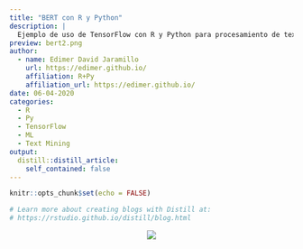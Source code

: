```yaml
---
title: "BERT con R y Python"
description: |
  Ejemplo de uso de TensorFlow con R y Python para procesamiento de texto con algoritmo BERT de Google.
preview: bert2.png  
author:
  - name: Edimer David Jaramillo
    url: https://edimer.github.io/
    affiliation: R+Py
    affiliation_url: https://edimer.github.io/
date: 06-04-2020
categories:
  - R
  - Py
  - TensorFlow
  - ML
  - Text Mining
output:
  distill::distill_article:
    self_contained: false
---
```


```r
knitr::opts_chunk$set(echo = FALSE)

# Learn more about creating blogs with Distill at:
# https://rstudio.github.io/distill/blog.html

```

<center>
<img src="coming.gif"/>
</center>

